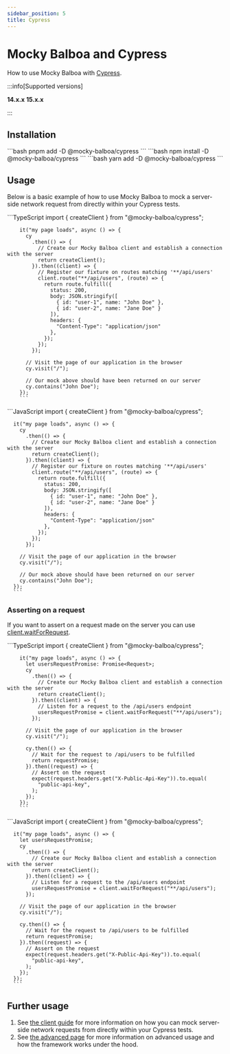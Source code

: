 ```yaml
---
sidebar_position: 5
title: Cypress
---
```


# Mocky Balboa and Cypress

How to use Mocky Balboa with [Cypress](https://www.cypress.io/).

:::info[Supported versions]

__14.x.x__ __15.x.x__

:::

## Installation

<Tabs groupId="package-manager">
  <TabItem value="pnpm" label="pnpm" default>
      ```bash
      pnpm add -D @mocky-balboa/cypress
      ```
    </TabItem>
  <TabItem value="npm" label="npm">
    ```bash
    npm install -D @mocky-balboa/cypress
    ```
  </TabItem>
  <TabItem value="yarn" label="yarn">
    ```bash
    yarn add -D @mocky-balboa/cypress
    ```
  </TabItem>
</Tabs>

## Usage

Below is a basic example of how to use Mocky Balboa to mock a server-side network request from directly within your Cypress tests.

<Tabs groupId="javascript-language">
  <TabItem value="typescript" label="TypeScript" default>
        ```TypeScript
        import { createClient } from "@mocky-balboa/cypress";

        it("my page loads", async () => {
          cy
            .then(() => {
              // Create our Mocky Balboa client and establish a connection with the server
              return createClient();
            }).then((client) => {
              // Register our fixture on routes matching '**/api/users'
              client.route("**/api/users", (route) => {
                return route.fulfill({
                  status: 200,
                  body: JSON.stringify([
                    { id: "user-1", name: "John Doe" },
                    { id: "user-2", name: "Jane Doe" }
                  ]),
                  headers: {
                    "Content-Type": "application/json"
                  },
                });
              });
            });

          // Visit the page of our application in the browser
          cy.visit("/");

          // Our mock above should have been returned on our server
          cy.contains("John Doe");
        });
        ```
  </TabItem>
  <TabItem value="javascript" label="JavaScript">
      ```JavaScript
      import { createClient } from "@mocky-balboa/cypress";

      it("my page loads", async () => {
        cy
          .then(() => {
            // Create our Mocky Balboa client and establish a connection with the server
            return createClient();
          }).then((client) => {
            // Register our fixture on routes matching '**/api/users'
            client.route("**/api/users", (route) => {
              return route.fulfill({
                status: 200,
                body: JSON.stringify([
                  { id: "user-1", name: "John Doe" },
                  { id: "user-2", name: "Jane Doe" }
                ]),
                headers: {
                  "Content-Type": "application/json"
                },
              });
            });
          });

        // Visit the page of our application in the browser
        cy.visit("/");

        // Our mock above should have been returned on our server
        cy.contains("John Doe");
      });
      ```
  </TabItem>
</Tabs>

### Asserting on a request

If you want to assert on a request made on the server you can use [client.waitForRequest](../client-guide#waiting-for-a-request).

<Tabs groupId="javascript-language">
  <TabItem value="typescript" label="TypeScript" default>
        ```TypeScript
        import { createClient } from "@mocky-balboa/cypress";

        it("my page loads", async () => {
          let usersRequestPromise: Promise<Request>;
          cy
            .then(() => {
              // Create our Mocky Balboa client and establish a connection with the server
              return createClient();
            }).then((client) => {
              // Listen for a request to the /api/users endpoint
              usersRequestPromise = client.waitForRequest("**/api/users");
            });

          // Visit the page of our application in the browser
          cy.visit("/");

          cy.then(() => {
            // Wait for the request to /api/users to be fulfilled
            return requestPromise;
          }).then((request) => {
            // Assert on the request
            expect(request.headers.get("X-Public-Api-Key")).to.equal(
              "public-api-key",
            );
          });
        });
        ```
  </TabItem>
  <TabItem value="javascript" label="JavaScript">
      ```JavaScript
      import { createClient } from "@mocky-balboa/cypress";

      it("my page loads", async () => {
        let usersRequestPromise;
        cy
          .then(() => {
            // Create our Mocky Balboa client and establish a connection with the server
            return createClient();
          }).then((client) => {
            // Listen for a request to the /api/users endpoint
            usersRequestPromise = client.waitForRequest("**/api/users");
          });

        // Visit the page of our application in the browser
        cy.visit("/");

        cy.then(() => {
          // Wait for the request to /api/users to be fulfilled
          return requestPromise;
        }).then((request) => {
          // Assert on the request
          expect(request.headers.get("X-Public-Api-Key")).to.equal(
            "public-api-key",
          );
        });
      });
      ```
  </TabItem>
</Tabs>

## Further usage

1. See [the client guide](../client-guide) for more information on how you can mock server-side network requests from directly within your Cypress tests.
1. See [the advanced page](../advanced) for more information on advanced usage and how the framework works under the hood.

